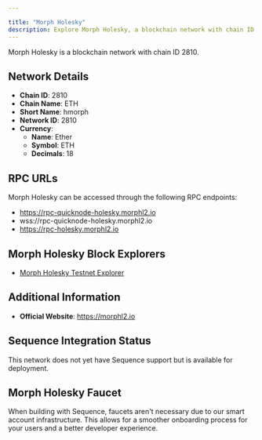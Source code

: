 ```yaml
---

title: "Morph Holesky"
description: Explore Morph Holesky, a blockchain network with chain ID 2810. Learn about its native currency, Ether, and how to interact with the network.
---
```




Morph Holesky is a blockchain network with chain ID 2810.

## Network Details

- **Chain ID**: 2810
- **Chain Name**: ETH
- **Short Name**: hmorph
- **Network ID**: 2810
- **Currency**: 
  - **Name**: Ether
  - **Symbol**: ETH
  - **Decimals**: 18

## RPC URLs

Morph Holesky can be accessed through the following RPC endpoints:

- https://rpc-quicknode-holesky.morphl2.io
- wss://rpc-quicknode-holesky.morphl2.io
- https://rpc-holesky.morphl2.io

## Morph Holesky Block Explorers

- [Morph Holesky Testnet Explorer](https://explorer-holesky.morphl2.io)

## Additional Information

- **Official Website**: https://morphl2.io

## Sequence Integration Status

This network does not yet have Sequence support but is available for deployment.

## Morph Holesky Faucet

When building with Sequence, faucets aren't necessary due to our smart account infrastructure. This allows for a smoother onboarding process for your users and a better developer experience.
